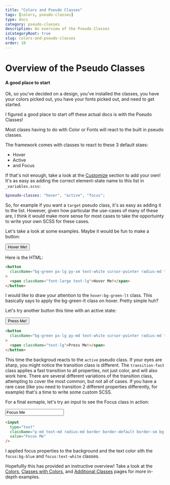 ---
title: "Colors and Pseudo Classes"
tags: [colors, pseudo-classes]
type: docs
category: pseudo-classes
description: An overview of the Pseudo Classes
isCategoryRoot: true
slug: colors-and-pseudo-classes
order: 10
---


# Overview of the Pseudo Classes

#### A good place to start

Ok, so you've decided on a design, you've installed the classes, you have your colors picked out, you have your fonts picked out, and need to get started.

I figured a good place to start off these actual docs is with the Pseudo Classes!

Most clases having to do with Color or Fonts will react to the built in pseudo classes.

The framework comes with classes to react to these 3 default staes:

- Hover
- Active
- and Focus

If that's not enough, take a look at the [Customize](/customize/) section to add your own! It's as easy as adding the correct element-state name to this list in `_variables.scss`:

<CodeWrapper title="_variables.scss" isFile>

```scss
$pseudo-classes: "hover", "active", "focus";
```

</CodeWrapper>

So, for example if you want a `target` pseudo class, it's as easy as adding it to the list. However, given how particular the use-cases of many of these are, I think it would make more sense for most cases to take the opportuinty to write your own SCSS for these cases.

Let's take a look at some examples. Maybe it would be fun to make a button:

<div className="flex center p-lg">
  <button className="bg-green px-lg py-md text-white cursor-pointer radius-md transition-fast-colors hover:bg-green-lt ">
    <span className="text-lg">Hover Me!</span>
  </button>
</div>

Here is the HTML:

<CodeWrapper title="Html" >

```html
<button
  className="bg-green px-lg py-sm text-white cursor-pointer radius-md transition-fast-colors hover:bg-green-lt "
>
  <span className="font-large text-lg">Hover Me!</span>
</button>
```

</CodeWrapper>

I would like to draw your attention to the `hover:bg-green-lt` class. This basically says to apply the bg-green-lt class on hover. Pretty simple huh?

Let's try another button this time with an active state:

<div className="flex center p-lg">
  <button className="bg-green px-lg py-md text-white cursor-pointer radius-md transition-fast active:bg-red-dk active:shadow-none">
    <span className="text-lg">Press Me!</span>
  </button>
</div>

<CodeWrapper title="Html" >

```html
<button
  className="bg-green px-lg py-md text-white cursor-pointer radius-md transition-fast active:bg-red-dk active:shadow-none"
>
  <span className="text-lg">Press Me!</span>
</button>
```

</CodeWrapper>

This time the backgroud reacts to the `active` pseudo class. If your eyes are sharp, you might notice the transition class is different. The `transition-fast` class applies a fast transition to all properties, not just color, and will also work here. There are several different variations of the transition class, attempting to cover the most common, but not all of cases. If you have a rare case (like you need to transition 2 different properties differently, for example) that's a time to write some custom SCSS.

For a final exmaple, let's try an input to see the Focus class in action:

<div className="flex center p-lg">
  <input
    type="text"
    className="p-md text-md radius-md border border-default border-sm bg-white text-black focus:bg-blue focus:text-white"
    value="Focus Me"
  />
</div>

<CodeWrapper title="Html" >

```html
<input
  type="text"
  className="p-md text-md radius-md border border-default border-sm bg-white text-black focus:bg-blue focus:text-white"
  value="Focus Me"
/>
```

</CodeWrapper>

I applied focus properties to the background and the text color sith the `focus:bg-blue` and `focus:text-white` classes.

Hopefullly this has provided an instructive overview! Take a look at the [Colors](/docs/colors/), [Classes with Colors](/docs/classes-with-colors/), and [Additional Classes](/docs/additional-classes/) pages for more in-depth examples.

